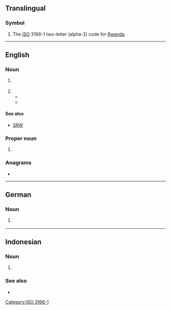 {{also|rw|.rw}}
==Translingual==

===Symbol===
{{head|mul|symbol}}

# The [[ISO]] 3166-1 two-letter (alpha-2) code for [[Rwanda]].

[[Category:ISO 3166-1]]

----

==English==

===Noun===
{{en-noun}}

# {{lb|en|mathematics|probability}} {{initialism of|en|random walk}}
# {{initialism of|en|right wing}}<!-- also sometimes in reference to animal wings -->
#* {{quote-book|en|date=2020-04-30|author=Gabriele Dietze|author2=Julia Roth|title=Right-Wing Populism and Gender: European Perspectives and Beyond|publisher=transcript Verlag|isbn=9783839449806|page=147
|text=And the third part will connect the '''RW''' populists' claim for traditional heteronormative family politics and{{nb...}}}}
#* {{quote-book|en|date=2019-10-08|author=Philinda Masters|title=Inside Broadside: A Decade of Feminist Journalism|publisher=Second Story Press|isbn=9781772601138
|text=The anti-feminism represented by the '''RW''' has to be seen in the context of an increasingly conservative political climate in North America. It's wrong to separate the “economically right wing”{{nb...}}}}

====See also====
* [[SRW]]

===Proper noun===
{{en-proper noun}}

# {{lb|en|Internet}} {{initialism of|en|{{w|RationalWiki}}}}

===Anagrams===
* {{anagrams|en|a=rw|WR|w****r}}

----

==German==

===Noun===
{{de-noun|m.sg}}

# {{lb|de|law of compensation}} {{abbreviation of|de|Restwert}}

----

==Indonesian==

===Noun===
{{id-noun}}

# {{initialism of|id|rukun warga}}

===See also===
* {{l|id|RT}}